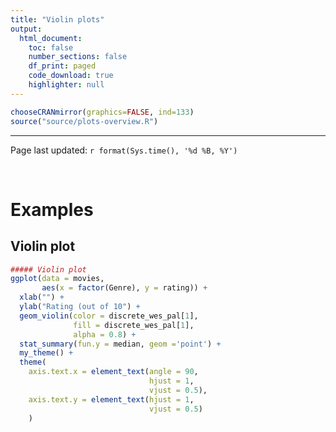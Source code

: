 ```yaml
---
title: "Violin plots"
output:
  html_document:
    toc: false
    number_sections: false
    df_print: paged
    code_download: true
    highlighter: null
---
```


```r
chooseCRANmirror(graphics=FALSE, ind=133)
source("source/plots-overview.R")
```
___

Page last updated: `r format(Sys.time(), '%d %B, %Y')`

\  

# Examples {#violin_plots .tabset}

## Violin plot {#violin}
```r
##### Violin plot
ggplot(data = movies, 
       aes(x = factor(Genre), y = rating)) + 
  xlab("") + 
  ylab("Rating (out of 10") +
  geom_violin(color = discrete_wes_pal[1],
              fill = discrete_wes_pal[1], 
              alpha = 0.8) +
  stat_summary(fun.y = median, geom ='point') +
  my_theme() +
  theme(
    axis.text.x = element_text(angle = 90,
                               hjust = 1,
                               vjust = 0.5),
    axis.text.y = element_text(hjust = 1,
                               vjust = 0.5)
    )
```
